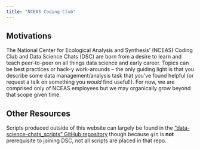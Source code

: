 ```yaml
---
title: "NCEAS Coding Club"
---
```


## Motivations

The National Center for Ecological Analysis and Synthesis' (NCEAS) Coding Club and Data Science Chats (DSC) are born from a desire to learn and teach peer-to-peer on all things data science and early career. Topics can be best practices or hack-y work-arounds -- the only guiding light is that you describe some data management/analysis task that you've found helpful (or request a talk on something you *would* find useful!). For now, we are comprised only of NCEAS employees but we may organically grow beyond that scope given time.

## Other Resources

Scripts produced outside of this website can largely be found in the ["data-science-chats_scripts" GitHub repository](https://github.com/nceas-coding-club/data-science-chats_scripts) though because `git` is **not** prerequisite to joining DSC, not all scripts are placed in that repo.
